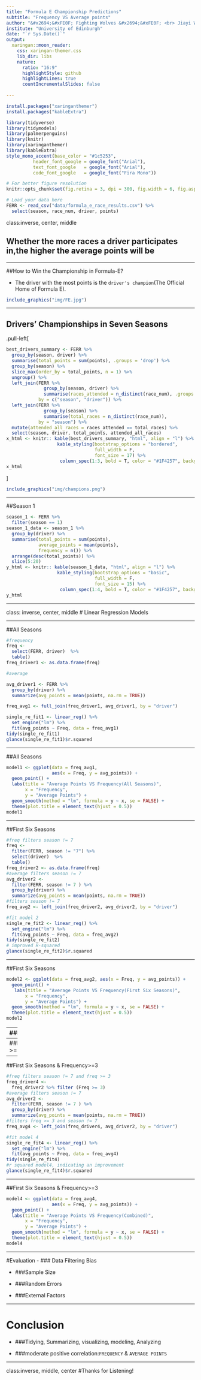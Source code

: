 ```yaml
---
title: "Formula E Championship Predictions"
subtitle: "Frequency VS Average points"
author: "&#x2694;&#xFE0F; Fighting Wolves &#x2694;&#xFE0F; <br> Jiayi Wan, Yunrui Lyu, Wanfang Zhen, Yifu Li & George Zhu"
institute: "University of Edinburgh"
date: "`r Sys.Date()`"
output:
  xaringan::moon_reader:
    css: xaringan-themer.css
    lib_dir: libs
    nature:
      ratio: "16:9"
      highlightStyle: github
      highlightLines: true
      countIncrementalSlides: false
      
---
```


```r
install.packages("xaringanthemer")
install.packages("kableExtra")
```


```r
library(tidyverse)
library(tidymodels)
library(palmerpenguins)
library(knitr)
library(xaringanthemer)
library(kableExtra)
style_mono_accent(base_color = "#1c5253", 
          header_font_google = google_font("Arial"),
          text_font_google   = google_font("Arial"),
          code_font_google   = google_font("Fira Mono"))
```

```r
# For better figure resolution
knitr::opts_chunk$set(fig.retina = 3, dpi = 300, fig.width = 6, fig.asp = 0.618, out.width = "65%")
```

```r
# Load your data here
FERR <- read_csv("data/formula_e_race_results.csv") %>%
  select(season, race_num, driver, points)
```

class:inverse, center, middle

## Whether the more races a driver participates in,the higher the average points will be

---

##How to Win the Championship in Formula-E?

- The driver with the most points is the `driver's champion`(The Official Home of Formula E).


```r
include_graphics("img/FE.jpg")
```
---

## Drivers' Championships in Seven Seasons

.pull-left[
```r
best_drivers_summary <- FERR %>%
  group_by(season, driver) %>%
  summarise(total_points = sum(points), .groups = 'drop') %>%
  group_by(season) %>%
  slice_max(order_by = total_points, n = 1) %>%
  ungroup() %>%
  left_join(FERR %>% 
              group_by(season, driver) %>%
              summarise(races_attended = n_distinct(race_num), .groups = 'drop'), 
            by = c("season", "driver")) %>%
  left_join(FERR %>% 
              group_by(season) %>%
              summarise(total_races = n_distinct(race_num)), 
            by = "season") %>%
  mutate(attended_all_races = races_attended == total_races) %>%
  select(season, driver, total_points, attended_all_races)
x_html <- knitr:: kable(best_drivers_summary, "html", align = "l") %>%
                   kable_styling(bootstrap_options = "bordered",
                                 full_width = F, 
                                 font_size = 17) %>%
                    column_spec(1:3, bold = T, color = "#1F4257", background = "white")
x_html
```
]

```r
include_graphics("img/champions.png")
```


---

##Season 1

```r
season_1 <- FERR %>%
  filter(season == 1)
season_1_data <- season_1 %>%
  group_by(driver) %>%
  summarise(total_points = sum(points),
            average_points = mean(points),
            frequency = n()) %>%
  arrange(desc(total_points)) %>%
  slice(5:20)
y_html <- knitr:: kable(season_1_data, "html", align = "l") %>%
                   kable_styling(bootstrap_options = "basic",
                                 full_width = F, 
                                 font_size = 15) %>%
                    column_spec(1:4, bold = T, color = "#1F4257", background = "white")
y_html
```
---

class: inverse, center, middle
# Linear Regression Models

---

##All Seasons

```r
#frequency
freq <- 
  select(FERR, driver)  %>% 
  table()
freq_driver1 <- as.data.frame(freq)

#average

avg_driver1 <- FERR %>%
  group_by(driver) %>%
  summarize(avg_points = mean(points, na.rm = TRUE))

freq_avg1 <- full_join(freq_driver1, avg_driver1, by = "driver")
```

```r
single_re_fit1 <- linear_reg() %>%
  set_engine("lm") %>%
  fit(avg_points ~ Freq, data = freq_avg1)
tidy(single_re_fit1)
glance(single_re_fit1)$r.squared
```
---

##All Seasons
```r
model1 <- ggplot(data = freq_avg1, 
                 aes(x = Freq, y = avg_points)) + 
  geom_point() + 
  labs(title = "Average Points VS Frequency(All Seasons)",
       x = "Frequency",
       y = "Average Points") +
  geom_smooth(method = "lm", formula = y ~ x, se = FALSE) +
  theme(plot.title = element_text(hjust = 0.5))
model1 
```

---

##First Six Seasons
```r
#freq filters season != 7 
freq <- 
  filter(FERR, season != "7") %>%
  select(driver)  %>% 
  table()
freq_driver2 <- as.data.frame(freq)
#average filters season != 7
avg_driver2 <-
  filter(FERR, season != 7 ) %>%
  group_by(driver) %>%
  summarize(avg_points = mean(points, na.rm = TRUE))
#filters season != 7
freq_avg2 <- left_join(freq_driver2, avg_driver2, by = "driver")

```

```r
#fit model 2
single_re_fit2 <- linear_reg() %>%
  set_engine("lm") %>%
  fit(avg_points ~ Freq, data = freq_avg2)
tidy(single_re_fit2)
# improved R-squared
glance(single_re_fit2)$r.squared
```
---

##First Six Seasons

```r
model2 <- ggplot(data = freq_avg2, aes(x = Freq, y = avg_points)) + 
  geom_point() + 
   labs(title = "Average Points VS Frequency(First Six Seasons)",
       x = "Frequency",
       y = "Average Points") +
  geom_smooth(method = "lm", formula = y ~ x, se = FALSE) +
  theme(plot.title = element_text(hjust = 0.5))
model2
```
---
##Frequency>=3
```r
#freq filters freq >= 3
freq_driver3 <-
  freq_driver1 %>% filter (Freq >= 3)

#filters freq >= 3
freq_avg3 <- left_join(freq_driver3, avg_driver1, by = "driver")
```

```r
#fit model 3
single_re_fit3 <- linear_reg() %>%
  set_engine("lm") %>%
  fit(avg_points ~ Freq, data = freq_avg3)
tidy(single_re_fit3)
#dropped r-squared
glance(single_re_fit3)$r.squared
```

---
##Frequecny >=3
```r
model3 <- ggplot(data = freq_avg3, 
                 aes(x = Freq, y = avg_points)) + 
  geom_point() + 
   labs(title = "Average Points VS Frequency(Frequency >= 3)",
       x = "Frequency",
       y = "Average Points") +
  geom_smooth(method = "lm", formula = y ~ x, se = FALSE) +
  theme(plot.title = element_text(hjust = 0.5))
model3
```
---
##First Six Seasons & Frequency>=3
```r
#freq filters season != 7 and freq >= 3
freq_driver4 <-
  freq_driver2 %>% filter (Freq >= 3)
#average filters season != 7
avg_driver2 <-
  filter(FERR, season != 7 ) %>%
  group_by(driver) %>%
  summarize(avg_points = mean(points, na.rm = TRUE))
#filters freq >= 3 and season != 7
freq_avg4 <- left_join(freq_driver4, avg_driver2, by = "driver")
```

```r
#fit model 4
single_re_fit4 <- linear_reg() %>%
  set_engine("lm") %>%
  fit(avg_points ~ Freq, data = freq_avg4)
tidy(single_re_fit4)
#r squared model4, indicating an improvement
glance(single_re_fit4)$r.squared

```
---

##First Six Seasons & Frequency>=3
```R
model4 <- ggplot(data = freq_avg4, 
                 aes(x = Freq, y = avg_points)) + 
  geom_point() + 
  labs(title = "Average Points VS Frequency(Combined)",
       x = "Frequency",
       y = "Average Points") +
  geom_smooth(method = "lm", formula = y ~ x, se = FALSE) +
  theme(plot.title = element_text(hjust = 0.5))
model4
```

---

#Evaluation
- ### Data Filtering Bias

- ###Sample Size

- ###Random Errors

- ###External Factors

---

# Conclusion
- ###Tidying, Summarizing, visualizing, modeling, Analyzing

- ###moderate positive correlation:`FREQUENCY` & `AVERAGE POINTS`

---
class:inverse, middle, center
#Thanks for Listening!
